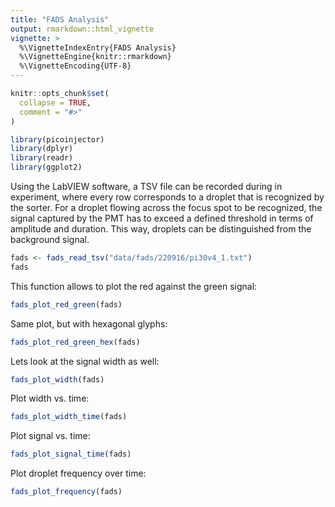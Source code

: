 ```yaml
---
title: "FADS Analysis"
output: rmarkdown::html_vignette
vignette: >
  %\VignetteIndexEntry{FADS Analysis}
  %\VignetteEngine{knitr::rmarkdown}
  %\VignetteEncoding{UTF-8}
---
```


```r
knitr::opts_chunk$set(
  collapse = TRUE,
  comment = "#>"
)
```

```r
library(picoinjector)
library(dplyr)
library(readr)
library(ggplot2)
```


Using the LabVIEW software, a TSV file can be recorded during in experiment, where every row corresponds to a droplet that is recognized by the sorter.
For a droplet flowing across the focus spot to be recognized, the signal captured by the PMT has to exceed a defined threshold in terms of amplitude and duration.
This way, droplets can be distinguished from the background signal.

```r
fads <- fads_read_tsv("data/fads/220916/pi30v4_1.txt")
fads
```

This function allows to plot the red against the green signal:

```r
fads_plot_red_green(fads)
```


Same plot, but with hexagonal glyphs:

```r
fads_plot_red_green_hex(fads)
```


Lets look at the signal width as well:

```r
fads_plot_width(fads)
```


Plot width vs. time:

```r
fads_plot_width_time(fads)
```


Plot signal vs. time:

```r
fads_plot_signal_time(fads)
```


Plot droplet frequency over time:

```r
fads_plot_frequency(fads)
```













